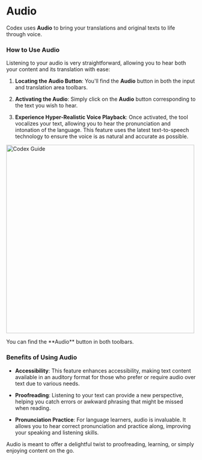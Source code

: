 # Audio

Codex uses **Audio** to bring your translations and original texts to life through voice.

### How to Use Audio

Listening to your audio is very straightforward, allowing you to hear both your content and its translation with ease:

1. **Locating the Audio Button**: You'll find the **Audio** button in both the input and translation area toolbars.

1. **Activating the Audio**: Simply click on the **Audio** button corresponding to the text you wish to hear.

1. **Experience Hyper-Realistic Voice Playback**: Once activated, the tool vocalizes your text, allowing you to hear the pronunciation and intonation of the language. This feature uses the latest text-to-speech technology to ensure the voice is as natural and accurate as possible.

<div style={{ display: 'flex', flexDirection: 'column', alignItems: 'center', textAlign: 'center', marginTop: '30px' }}>
    <img src="../audio.png" alt="Codex Guide" width="500" style={{ borderRadius: '10px', marginBottom: '20px' }}/>
    <p style={{ fontStyle: 'italic' }}>You can find the **Audio** button in both toolbars.</p>
</div>

### Benefits of Using Audio

- **Accessibility**: This feature enhances accessibility, making text content available in an auditory format for those who prefer or require audio over text due to various needs.

- **Proofreading**: Listening to your text can provide a new perspective, helping you catch errors or awkward phrasing that might be missed when reading.

- **Pronunciation Practice**: For language learners, audio is invaluable. It allows you to hear correct pronunciation and practice along, improving your speaking and listening skills.

Audio is meant to offer a delightful twist to proofreading, learning, or simply enjoying content on the go.